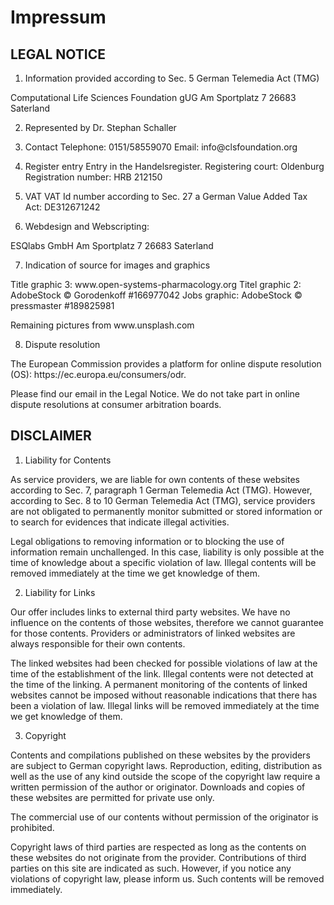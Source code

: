 # Impressum

## LEGAL NOTICE
1. Information provided according to Sec. 5 German Telemedia Act (TMG)

Computational Life Sciences Foundation gUG
Am Sportplatz 7
26683 Saterland

2. Represented by
Dr. Stephan Schaller

3. Contact
Telephone: 0151/58559070
Email: info@clsfoundation.org

4. Register entry
Entry in the Handelsregister.
Registering court: Oldenburg
Registration number: HRB 212150

5. VAT
VAT Id number according to Sec. 27 a German Value Added Tax Act:
DE312671242

6. Webdesign and Webscripting:

ESQlabs GmbH
Am Sportplatz 7
26683 Saterland

7. Indication of source for images and graphics

Title graphic 3: www.open-systems-pharmacology.org
Titel graphic 2: AdobeStock © Gorodenkoff #166977042
Jobs graphic: AdobeStock © pressmaster #189825981

Remaining pictures from www.unsplash.com

8. Dispute resolution

The European Commission provides a platform for online dispute resolution (OS): https://ec.europa.eu/consumers/odr.

Please find our email in the Legal Notice.
We do not take part in online dispute resolutions at consumer arbitration boards.

## DISCLAIMER
1. Liability for Contents

As service providers, we are liable for own contents of these websites according to Sec. 7, paragraph 1 German Telemedia Act (TMG). However, according to Sec. 8 to 10 German Telemedia Act (TMG), service providers are not obligated to permanently monitor submitted or stored information or to search for evidences that indicate illegal activities.

Legal obligations to removing information or to blocking the use of information remain unchallenged. In this case, liability is only possible at the time of knowledge about a specific violation of law. Illegal contents will be removed immediately at the time we get knowledge of them.

2. Liability for Links

Our offer includes links to external third party websites. We have no influence on the contents of those websites, therefore we cannot guarantee for those contents. Providers or administrators of linked websites are always responsible for their own contents.

The linked websites had been checked for possible violations of law at the time of the establishment of the link. Illegal contents were not detected at the time of the linking. A permanent monitoring of the contents of linked websites cannot be imposed without reasonable indications that there has been a violation of law. Illegal links will be removed immediately at the time we get knowledge of them.

3. Copyright

Contents and compilations published on these websites by the providers are subject to German copyright laws. Reproduction, editing, distribution as well as the use of any kind outside the scope of the copyright law require a written permission of the author or originator. Downloads and copies of these websites are permitted for private use only.

The commercial use of our contents without permission of the originator is prohibited.

Copyright laws of third parties are respected as long as the contents on these websites do not originate from the provider. Contributions of third parties on this site are indicated as such. However, if you notice any violations of copyright law, please inform us. Such contents will be removed immediately.